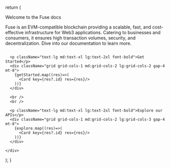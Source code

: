 
  return (
    <div className="container">
      <div className="grid grid-cols-1 md:grid-cols-2 lg:grid-cols-2 justify-between items-center gap-6 py-20">
        <div className="col-span-1">
          <div className="text-xl md:text-2xl lg:text-4xl font-extrabold">
            Welcome to the Fuse docs
          </div>
          <p>
            Fuse is an EVM-compatible blockchain providing a scalable, fast, and
            cost-effective infrastructure for Web3 applications. Catering to
            businesses and consumers, it ensures high transaction volumes,
            security, and decentralization. Dive into our documentation to learn
            more.
          </p>
        </div>
        <img
          src="https://docs.fuse.io/img/home-picture.png"
          className="w-[509px] h-[267px] object-fill col-span-1"
          alt=""
        />
      </div>

      <p className="text-lg md:text-xl lg:text-2xl font-bold">Get Started</p>
      <div className="grid grid-cols-1 md:grid-cols-2 lg:grid-cols-2 gap-4 mt-8">
        {getStarted.map((res)=>(
          <Card key={res?.id} res={res}/>
        ))}
      </div>

      <br />
      <br />

      <p className="text-lg md:text-xl lg:text-2xl font-bold">Explore our APIs</p>
      <div className="grid grid-cols-1 md:grid-cols-2 lg:grid-cols-3 gap-4 mt-8">
        {explore.map((res)=>(
          <Card key={res?.id} res={res}/>
        ))}
      </div>

    </div>

); }

